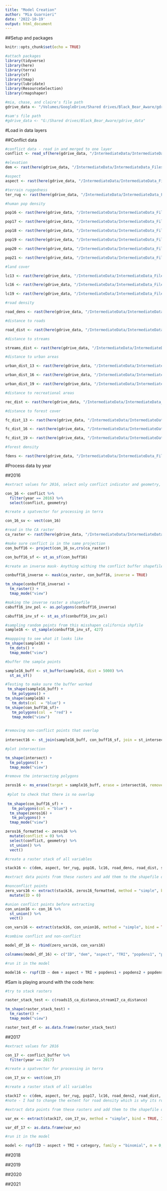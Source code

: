 ```yaml
---
title: "Model Creation"
author: "Mia Guarnieri"
date: '2022-10-19'
output: html_document
---
```


##Setup and packages

```r
knitr::opts_chunk$set(echo = TRUE)

#attach packages
library(tidyverse)
library(here)
library(terra)
library(sf)
library(tmap)
library(lubridate)
library(ResourceSelection)
library(rmapshaper)

#mia, chase, and claire's file path
gdrive_data <- "/Volumes/GoogleDrive/Shared drives/Black_Bear_Aware/gdrive_data"

#sam's file path
#gdrive_data <- "G:/Shared drives/Black_Bear_Aware/gdrive_data"

```

#Load in data layers

##Conflict data

```r
#conflict data - read in and merged to one layer
conflict <- read_sf(here(gdrive_data, "/IntermediateData/IntermediateData_Files/model_ready/conflict_buffered_refined/conflict_buffered_refined.shp"))

#elevation
dem <- rast(here(gdrive_data, "/IntermediateData/IntermediateData_Files/model_ready/elevation/dem_formatted.tif"))

#aspect
aspect <- rast(here(gdrive_data, "/IntermediateData/IntermediateData_Files/model_ready/aspect/aspect.tif"))

#terrain ruggedness
ter_rug <- rast(here(gdrive_data, "/IntermediateData/IntermediateData_Files/model_ready/terrain_ruggedness/terrain_ruggedness.tif"))

#human pop density

pop16 <- rast(here(gdrive_data, "/IntermediateData/IntermediateData_Files/model_ready/population_density/pop_den_2016_mask.tif"))

pop17 <- rast(here(gdrive_data, "/IntermediateData/IntermediateData_Files/model_ready/population_density/pop_den_2017_mask.tif"))

pop18 <- rast(here(gdrive_data, "/IntermediateData/IntermediateData_Files/model_ready/population_density/pop_den_2018_mask.tif"))

pop19 <- rast(here(gdrive_data, "/IntermediateData/IntermediateData_Files/model_ready/population_density/pop_den_2019_mask.tif"))

pop20 <- rast(here(gdrive_data, "/IntermediateData/IntermediateData_Files/model_ready/population_density/pop_den_2020_mask.tif"))

pop21 <- rast(here(gdrive_data, "/IntermediateData/IntermediateData_Files/model_ready/population_density/pop_den_2021_mask.tif"))

#land cover

lc13 <- rast(here(gdrive_data, "/IntermediateData/IntermediateData_Files/model_ready/land_cover/lc13_reclassed.tif"))

lc16 <- rast(here(gdrive_data, "/IntermediateData/IntermediateData_Files/model_ready/land_cover/lc16_reclassed.tif"))

lc19 <- rast(here(gdrive_data, "/IntermediateData/IntermediateData_Files/model_ready/land_cover/lc19_reclassed.tif"))

#road density

road_dens <- rast(here(gdrive_data, "/IntermediateData/IntermediateData_Files/model_ready/road_density/road_density_ca.tif"))

#distance to roads

road_dist <- rast(here(gdrive_data, "/IntermediateData/IntermediateData_Files/distance_rasters/dist_to_road/model_ready/roads15_ca_distance.tif"))

#distance to streams

streams_dist <- rast(here(gdrive_data, "/IntermediateData/IntermediateData_Files/distance_rasters/dist_to_stream/model_ready/stream17_ca_distance.tif"))

#distance to urban areas

urban_dist_13 <- rast(here(gdrive_data, "/IntermediateData/IntermediateData_Files/distance_rasters/dist_to_urban/model_ready/ua13_ca_distance.tif"))

urban_dist_16 <- rast(here(gdrive_data, "/IntermediateData/IntermediateData_Files/distance_rasters/dist_to_urban/model_ready/ua16_ca_distance.tif"))

urban_dist_19 <- rast(here(gdrive_data, "/IntermediateData/IntermediateData_Files/distance_rasters/dist_to_urban/model_ready/ua19_ca_distance.tif"))

#distance to recreational areas

rec_dist <- rast(here(gdrive_data, "/IntermediateData/IntermediateData_Files/distance_rasters/dist_to_rec/model_ready/rec_ca_distance.tif"))

#distance to forest cover

fc_dist_13 <- rast(here(gdrive_data, "/IntermediateData/IntermediateData_Files/distance_rasters/dist_to_forest/model_ready/fc13_ca_distance.tif"))

fc_dist_16 <- rast(here(gdrive_data, "/IntermediateData/IntermediateData_Files/distance_rasters/dist_to_forest/model_ready/fc16_ca_distance.tif"))

fc_dist_19 <- rast(here(gdrive_data, "/IntermediateData/IntermediateData_Files/distance_rasters/dist_to_forest/model_ready/fc19_ca_distance.tif"))

#forest density

fdens <- rast(here(gdrive_data, "/IntermediateData/IntermediateData_Files/model_ready/forest_density/forest_dens_2016_mask.tif"))

```

#Process data by year

##2016

```r

#extract values for 2016, select only conflict indicator and geometry, and dissolve polygons

con_16 <- conflict %>% 
  filter(year == 2016) %>% 
  select(conflict, geometry)

#create a spatvector for processing in terra

con_16_sv <- vect(con_16)

#read in the CA raster
ca_raster <- rast(here(gdrive_data, "/IntermediateData/IntermediateData_Files/CARaster_Tiger_Formatted/formattedcaraster.tif"))

#make sure conflict is in the same projection
con_buff16 <- project(con_16_sv,crs(ca_raster))

con_buff16_sf <- st_as_sf(con_buff16)

#create an inverse mask- Anything withing the conflict buffer shapefiles will be a 0 value. So we get a California raster with all the conflict buffer locations zeroed out

conbuff16_inverse <- mask(ca_raster, con_buff16, inverse = TRUE)

tm_shape(conbuff16_inverse) +
  tm_raster() +
  tmap_mode("view")

#making the inverse raster a shapefile 
cabuff16_inv_pol <- as.polygons(conbuff16_inverse)

cabuff16_inv_sf <- st_as_sf(conbuff16_inv_pol)

#sampling random points from this misshapen california shpfile
sample16 <- st_sample(conbuff16_inv_sf, 427)

#mappping to see what it looks like 
tm_shape(sample16) +
  tm_dots() +
  tmap_mode("view")

#buffer the sample points

sample16_buff <- st_buffer(sample16, dist = 5000) %>% 
  st_as_sf()

#Testing to make sure the buffer worked
 tm_shape(sample16_buff) +
   tm_polygons() +
tm_shape(sample16) +
   tm_dots(col  = "blue") +
tm_shape(con_buff16_sf)+
   tm_polygons(col  = "red") +
   tmap_mode("view")

 
#removing non-conflict points that overlap
 
intersect16 <- st_join(sample16_buff, con_buff16_sf, join = st_intersects, left = FALSE)

#plot intersection

tm_shape(intersect) +
  tm_polygons() +
  tmap_mode("view")

#remove the intersecting polygons

zeros16 <- ms_erase(target = sample16_buff, erase = intersect16, remove_slivers = FALSE)
 
 #plot to check that there is no overlap
 
 tm_shape(con_buff16_sf) +
   tm_polygons(col = "blue") +
  tm_shape(zeros16) +
   tm_polygons() +
  tmap_mode("view")

zeros16_formatted <- zeros16 %>% 
  mutate(conflict = 0) %>% 
  select(conflict, geometry) %>% 
  st_union() %>% 
  vect()

#create a raster stack of all variables

stack16 <- c(dem, aspect, ter_rug, pop16, lc16, road_dens, road_dist, streams_dist, urban_dist_16, rec_dist, fc_dist_16, fdens)

#extract data points from these rasters and add them to the shapefile dataframe

#nonconflict points
zero_vars16 <- extract(stack16, zeros16_formatted, method = "simple", bind = TRUE, ID = TRUE) %>% 
  mutate(ID = 0)

#union conflict points before extracting
con_union16 <- con_16 %>% 
  st_union() %>% 
  vect()

con_vars16 <- extract(stack16, con_union16, method = "simple", bind = TRUE, ID = TRUE)

#combine conflict and non-conflict

model_df_16 <- rbind(zero_vars16, con_vars16)

colnames(model_df_16) <- c("ID", "dem", "aspect", "TRI", "popdens1", "popdens2", "popdens3", "popdens4", "lc", "road_dens", "road_dist", "streams_dist", "urban_dist", "rec_dist", "forest_dist", "forest_dens")

#run it in the model

model16 <- rspf(ID ~ dem + aspect + TRI + popdens1 + popdens2 + popdens3 + popdens4 + lc + road_dens + road_dist + streams_dist + urban_dist + rec_dist + forest_dist + forest_dens, family = "binomial", m = 0, B = 1000, data = model_df_16)

```

#Sam is playing around with the code here:
```r
#try to stack rasters

raster_stack_test <- c(roads15_ca_distance,stream17_ca_distance)

tm_shape(raster_stack_test) +
  tm_raster() +
  tmap_mode("view")

raster_test_df <- as.data.frame(raster_stack_test)

```

##2017

```r

#extract values for 2016

con_17 <- conflict_buffer %>% 
  filter(year == 2017)

#create a spatvector for processing in terra

con_17_sv <- vect(con_17)

#create a raster stack of all variables

stack17 <- c(dem, aspect, ter_rug, pop17, lc16, road_dens2, road_dist, urban_dist_16, fc_dist_16)
#note - I had to change the extent for road density which is why its road_dens2 

#extract data points from these rasters and add them to the shapefile dataframe

var_ex <- extract(stack17, con_17_sv, method = "simple", bind = TRUE, ID = TRUE)

var_df_17 <- as.data.frame(var_ex)

#run it in the model

model <- rspf(ID ~ aspect + TRI + category, family = "binomial", m = 0, B = 1000, data = var_df_17)

```

##2018

##2019

##2020

##2021

